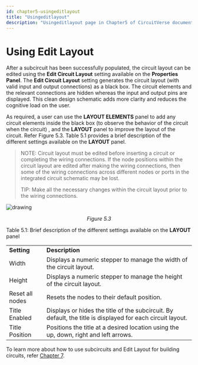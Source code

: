 ```yaml
---
id: chapter5-usingeditlayout
title: "Usingeditlayout"
description: "Usingeditlayout page in Chapter5 of CircuitVerse documentation."
---
```



# Using Edit Layout

After a subcircuit has been successfully populated, the circuit layout can be edited using the **Edit Circuit Layout** setting available on the **Properties Panel**. The **Edit Circuit Layout** setting generates the circuit layout (with valid input and output connections) as a black box.  The circuit elements and the relevant connections are hidden whereas the input and output pins are displayed. This clean design schematic adds more clarity and reduces the cognitive load on the user. 

As required, a user can use the **LAYOUT ELEMENTS** panel to add any circuit elements inside the black box (to observe the behavior of the circuit when the circuit) , and the **LAYOUT** panel to improve the layout of the circuit. Refer Figure 5.3. Table 5.1 provides a brief description of the different settings available on the **LAYOUT** panel.

>NOTE:  Circuit layout must be edited before inserting a circuit or completing the wiring connections. If the node positions within the circuit layout are edited after making the wiring connections, then some of the wiring connections across different nodes or ports in the integrated circuit schematic may be lost. 
>
>TIP: Make all the necessary changes  within the circuit layout prior to the wiring connections.

![drawing](/img/img_chapter5/5.3.png)

<div align="center"><em>Figure 5.3</em></div>

Table 5.1: Brief description of the different settings available on the **LAYOUT** panel
<table>
  <tr>
   <td><strong>Setting</strong>
   </td>
   <td><strong>Description</strong>
   </td>
  </tr>
  <tr>
   <td>Width
   </td>
   <td>Displays a numeric stepper to manage the width of the circuit layout.
   </td>
  </tr>
  <tr>
   <td>Height
   </td>
   <td>Displays a numeric stepper to manage the height of the circuit layout.
   </td>
  </tr>
  <tr>
   <td>Reset all nodes
   </td>
   <td>Resets the nodes to their default position.
   </td>
  </tr>
  <tr>
   <td>Title Enabled
   </td>
   <td>Displays or hides the title of the subcircuit. By default, the title is displayed for each circuit layout.
   </td>
  </tr>
  <tr>
   <td>Title Position
   </td>
   <td>Positions the title at a desired location using the up, down, right and left arrows.
   </td>
  </tr>
</table>

To learn more about how to use subcircuits and Edit Layout for building circuits, refer [Chapter 7](/chapter7/2buildwithcv.mdx).